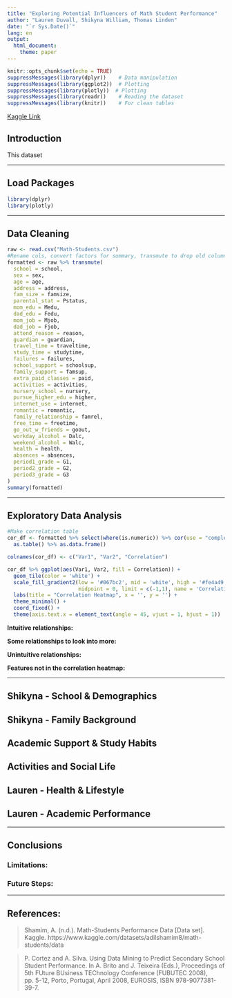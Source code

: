 ```yaml
---
title: "Exploring Potential Influencers of Math Student Performance"
author: "Lauren Duvall, Shikyna William, Thomas Linden"
date: "`r Sys.Date()`"
lang: en
output: 
  html_document:
    theme: paper
---
```


```r
knitr::opts_chunk$set(echo = TRUE)
suppressMessages(library(dplyr))    # Data manipulation
suppressMessages(library(ggplot2))  # Plotting
suppressMessages(library(plotly))  # Plotting
suppressMessages(library(readr))    # Reading the dataset
suppressMessages(library(knitr))    # For clean tables
```

[Kaggle Link](https://www.kaggle.com/datasets/adilshamim8/math-students/data)

## Introduction

This dataset

___

## Load Packages
```r
library(dplyr)
library(plotly)
```

___

## Data Cleaning
```r
raw <- read.csv("Math-Students.csv")
#Rename cols, convert factors for summary, transmute to drop old columns
formatted <- raw %>% transmute(
  school = school,
  sex = sex,
  age = age,
  address = address,
  fam_size = famsize,
  parental_stat = Pstatus,
  mom_edu = Medu,
  dad_edu = Fedu,
  mom_job = Mjob,
  dad_job = Fjob,
  attend_reason = reason,
  guardian = guardian,
  travel_time = traveltime,
  study_time = studytime,
  failures = failures,
  school_support = schoolsup,
  family_support = famsup,
  extra_paid_classes = paid,
  activities = activities,
  nursery_school = nursery,
  pursue_higher_edu = higher,
  internet_use = internet,
  romantic = romantic,
  family_relationship = famrel,
  free_time = freetime,
  go_out_w_friends = goout,
  workday_alcohol = Dalc,
  weekend_alcohol = Walc,
  health = health,
  absences = absences,
  period1_grade = G1,
  period2_grade = G2,
  period3_grade = G3
)
summary(formatted)
```

___

## Exploratory Data Analysis
```r
#Make correlation table
cor_df <- formatted %>% select(where(is.numeric)) %>% cor(use = "complete.obs") %>% 
  as.table() %>% as.data.frame()

colnames(cor_df) <- c("Var1", "Var2", "Correlation")

cor_df %>% ggplot(aes(Var1, Var2, fill = Correlation)) + 
  geom_tile(color = 'white') + 
  scale_fill_gradient2(low = '#067bc2', mid = 'white', high = '#fe4a49', 
                       midpoint = 0, limit = c(-1,1), name = 'Correlation') +
  labs(title = "Correlation Heatmap", x = '', y = '') + 
  theme_minimal() + 
  coord_fixed() + 
  theme(axis.text.x = element_text(angle = 45, vjust = 1, hjust = 1))
```

**Intuitive relationships:** 



**Some relationships to look into more:**



**Unintuitive relationships:** 



**Features not in the correlation heatmap:** 

___

## Shikyna - School & Demographics

## Shikyna - Family Background

## Academic Support & Study Habits

## Activities and Social Life

## Lauren - Health & Lifestyle

## Lauren - Academic Performance

___

## Conclusions

### Limitations:

### Future Steps:

___

## References:

> Shamim, A. (n.d.). Math-Students Performance Data [Data set]. Kaggle. https://www.kaggle.com/datasets/adilshamim8/math-students/data

> P. Cortez and A. Silva. Using Data Mining to Predict Secondary School Student Performance. In A. Brito and J. Teixeira (Eds.), Proceedings of 5th FUture BUsiness TEChnology Conference (FUBUTEC 2008), pp. 5-12, Porto, Portugal, April 2008, EUROSIS, ISBN 978-9077381-39-7.